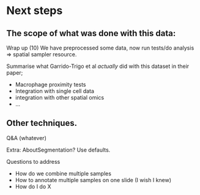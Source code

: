 # Next steps



## The scope of what was done with this data:

Wrap up (10)
We have preprocessed some data, now run tests/do analysis => spatial sampler resource.




Summarise what Garrido-Trigo et al _actually_ did with this dataset in their paper;

* Macrophage proximity tests
* Integration with single cell data 
* integration with other spatial omics
* ...




## Other techniques.

Q&A (whatever)


Extra:
AboutSegmentation? Use defaults.
 
Questions to address
 
* How do we combine multiple samples
* How to annotate multiple samples on one  slide (I wish I knew)
* How do I do X 



